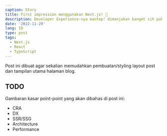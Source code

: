 ```yaml
---
caption: Story
title: First impression menggunakan Next.js! 🤯
description: Developer Experience-nya mantep! dimanjakan banget sih pake Next.js.
date: '2022-11-29'
lang: ID
type: post
tags:
  - Next.js
  - React
  - TypeScript
---
```


Post ini dibuat agar sekalian memudahkan pembuatan/styling layout post dan tampilan utama halaman blog.

## TODO

Gambaran kasar point-point yang akan dibahas di post ini:

- CRA
- DX
- SSR/SSG
- Architecture
- Performance
